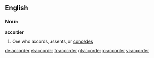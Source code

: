 ==English==
===Noun===
'''accorder'''
# {{rare}} One who accords, assents, or [[concedes]]

[[de:accorder]]
[[el:accorder]]
[[fr:accorder]]
[[gl:accorder]]
[[io:accorder]]
[[vi:accorder]]